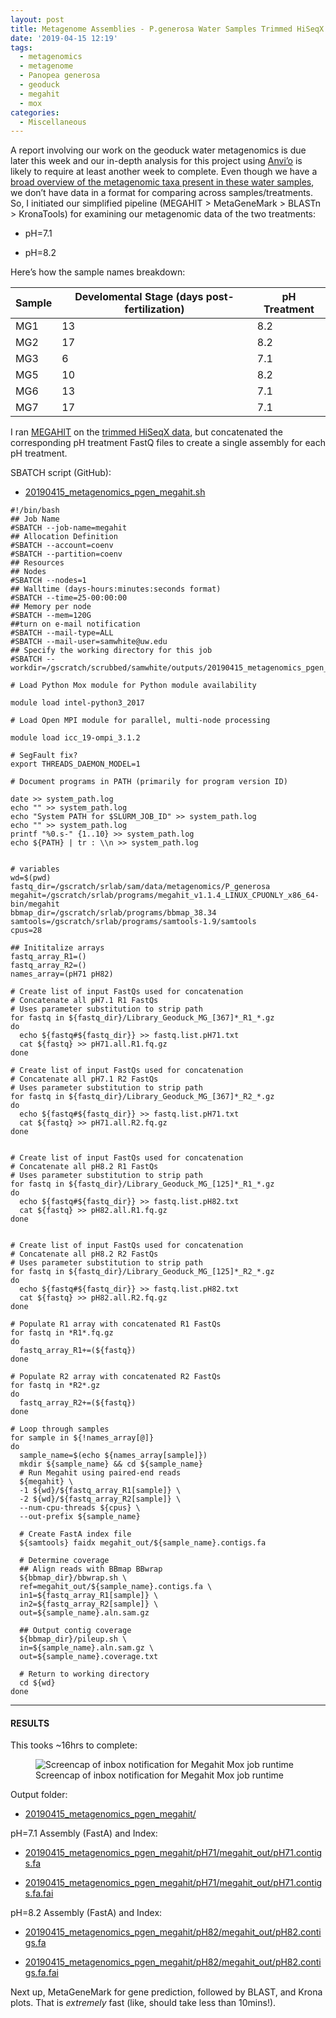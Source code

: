 ```yaml
---
layout: post
title: Metagenome Assemblies - P.generosa Water Samples Trimmed HiSeqX Data Using Megahit on Mox to Compare pH Treatments
date: '2019-04-15 12:19'
tags:
  - metagenomics
  - metagenome
  - Panopea generosa
  - geoduck
  - megahit
  - mox
categories:
  - Miscellaneous
---
```


A report involving our work on the geoduck water metagenomics is due later this week and our in-depth analysis for this project using [Anvi'o](http://merenlab.org/software/anvio/) is likely to require at least another week to complete. Even though we have a [broad overview of the metagenomic taxa present in these water samples](https://robertslab.github.io/sams-notebook/2019/03/25/Metagenomics-Taxonomic-Diversity-from-Geoduck-Water-with-BLASTn-and-Krona-Plots.html), we don't have data in a format for comparing across samples/treatments. So, I initiated our simplified pipeline (MEGAHIT > MetaGeneMark > BLASTn > KronaTools) for examining our metagenomic data of the two treatments:

- pH=7.1

- pH=8.2

Here's how the sample names breakdown:

| Sample | Develomental Stage (days post-fertilization) | pH Treatment |
|--------|-------------------------|--------------|
| MG1    | 13                      | 8.2          |
| MG2    | 17                      | 8.2          |
| MG3    | 6                       | 7.1          |
| MG5    | 10                      | 8.2          |
| MG6    | 13                      | 7.1          |
| MG7    | 17                      | 7.1          |

I ran [MEGAHIT](https://github.com/voutcn/megahit) on the [trimmed HiSeqX data](https://robertslab.github.io/sams-notebook/2018/12/11/FastQC-and-Trimming-Metagenomics-(Geoduck)-HiSeqX-Reads-from-20180809.html), but concatenated the corresponding pH treatment FastQ files to create a single assembly for each pH treatment.

SBATCH script (GitHub):

- [20190415_metagenomics_pgen_megahit.sh](https://github.com/RobertsLab/sams-notebook/blob/master/sbatch_scripts/20190415_metagenomics_pgen_megahit.sh)


```shell
#!/bin/bash
## Job Name
#SBATCH --job-name=megahit
## Allocation Definition
#SBATCH --account=coenv
#SBATCH --partition=coenv
## Resources
## Nodes
#SBATCH --nodes=1
## Walltime (days-hours:minutes:seconds format)
#SBATCH --time=25-00:00:00
## Memory per node
#SBATCH --mem=120G
##turn on e-mail notification
#SBATCH --mail-type=ALL
#SBATCH --mail-user=samwhite@uw.edu
## Specify the working directory for this job
#SBATCH --workdir=/gscratch/scrubbed/samwhite/outputs/20190415_metagenomics_pgen_megahit

# Load Python Mox module for Python module availability

module load intel-python3_2017

# Load Open MPI module for parallel, multi-node processing

module load icc_19-ompi_3.1.2

# SegFault fix?
export THREADS_DAEMON_MODEL=1

# Document programs in PATH (primarily for program version ID)

date >> system_path.log
echo "" >> system_path.log
echo "System PATH for $SLURM_JOB_ID" >> system_path.log
echo "" >> system_path.log
printf "%0.s-" {1..10} >> system_path.log
echo ${PATH} | tr : \\n >> system_path.log


# variables
wd=$(pwd)
fastq_dir=/gscratch/srlab/sam/data/metagenomics/P_generosa
megahit=/gscratch/srlab/programs/megahit_v1.1.4_LINUX_CPUONLY_x86_64-bin/megahit
bbmap_dir=/gscratch/srlab/programs/bbmap_38.34
samtools=/gscratch/srlab/programs/samtools-1.9/samtools
cpus=28

## Inititalize arrays
fastq_array_R1=()
fastq_array_R2=()
names_array=(pH71 pH82)

# Create list of input FastQs used for concatenation
# Concatenate all pH7.1 R1 FastQs
# Uses parameter substitution to strip path
for fastq in ${fastq_dir}/Library_Geoduck_MG_[367]*_R1_*.gz
do
  echo ${fastq#${fastq_dir}} >> fastq.list.pH71.txt
  cat ${fastq} >> pH71.all.R1.fq.gz
done

# Create list of input FastQs used for concatenation
# Concatenate all pH7.1 R2 FastQs
# Uses parameter substitution to strip path
for fastq in ${fastq_dir}/Library_Geoduck_MG_[367]*_R2_*.gz
do
  echo ${fastq#${fastq_dir}} >> fastq.list.pH71.txt
  cat ${fastq} >> pH71.all.R2.fq.gz
done


# Create list of input FastQs used for concatenation
# Concatenate all pH8.2 R1 FastQs
# Uses parameter substitution to strip path
for fastq in ${fastq_dir}/Library_Geoduck_MG_[125]*_R1_*.gz
do
  echo ${fastq#${fastq_dir}} >> fastq.list.pH82.txt
  cat ${fastq} >> pH82.all.R1.fq.gz
done


# Create list of input FastQs used for concatenation
# Concatenate all pH8.2 R2 FastQs
# Uses parameter substitution to strip path
for fastq in ${fastq_dir}/Library_Geoduck_MG_[125]*_R2_*.gz
do
  echo ${fastq#${fastq_dir}} >> fastq.list.pH82.txt
  cat ${fastq} >> pH82.all.R2.fq.gz
done

# Populate R1 array with concatenated R1 FastQs
for fastq in *R1*.fq.gz
do
  fastq_array_R1+=(${fastq})
done

# Populate R2 array with concatenated R2 FastQs
for fastq in *R2*.gz
do
  fastq_array_R2+=(${fastq})
done

# Loop through samples
for sample in ${!names_array[@]}
do
  sample_name=$(echo ${names_array[sample]})
  mkdir ${sample_name} && cd ${sample_name}
  # Run Megahit using paired-end reads
  ${megahit} \
  -1 ${wd}/${fastq_array_R1[sample]} \
  -2 ${wd}/${fastq_array_R2[sample]} \
  --num-cpu-threads ${cpus} \
  --out-prefix ${sample_name}

  # Create FastA index file
  ${samtools} faidx megahit_out/${sample_name}.contigs.fa

  # Determine coverage
  ## Align reads with BBmap BBwrap
  ${bbmap_dir}/bbwrap.sh \
  ref=megahit_out/${sample_name}.contigs.fa \
  in1=${fastq_array_R1[sample]} \
  in2=${fastq_array_R2[sample]} \
  out=${sample_name}.aln.sam.gz

  ## Output contig coverage
  ${bbmap_dir}/pileup.sh \
  in=${sample_name}.aln.sam.gz \
  out=${sample_name}.coverage.txt

  # Return to working directory
  cd ${wd}
done
```


---

#### RESULTS

This tooks ~16hrs to complete:

![Screencap of inbox notification for Megahit Mox job runtime](https://github.com/RobertsLab/sams-notebook/blob/master/images/screencaps/20190416-megahit-runtime.png?raw=true)

Output folder:

- [20190415_metagenomics_pgen_megahit/](http://gannet.fish.washington.edu/Atumefaciens/20190415_metagenomics_pgen_megahit/)

pH=7.1 Assembly (FastA) and Index:

- [20190415_metagenomics_pgen_megahit/pH71/megahit_out/pH71.contigs.fa](http://gannet.fish.washington.edu/Atumefaciens/20190415_metagenomics_pgen_megahit/pH71/megahit_out/pH71.contigs.fa)

- [20190415_metagenomics_pgen_megahit/pH71/megahit_out/pH71.contigs.fa.fai](http://gannet.fish.washington.edu/Atumefaciens/20190415_metagenomics_pgen_megahit/pH71/megahit_out/pH71.contigs.fa.fai)

pH=8.2 Assembly (FastA) and Index:

- [20190415_metagenomics_pgen_megahit/pH82/megahit_out/pH82.contigs.fa](http://gannet.fish.washington.edu/Atumefaciens/20190415_metagenomics_pgen_megahit/pH82/megahit_out/pH82.contigs.fa)

- [20190415_metagenomics_pgen_megahit/pH82/megahit_out/pH82.contigs.fa.fai](http://gannet.fish.washington.edu/Atumefaciens/20190415_metagenomics_pgen_megahit/pH82/megahit_out/pH82.contigs.fa.fai)


Next up, MetaGeneMark for gene prediction, followed by BLAST, and Krona plots. That is _extremely_ fast (like, should take less than 10mins!).
